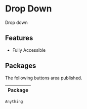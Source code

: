 

<Meta title="Drop Down/Introduction"/>

# Drop Down


Drop down


## Features

- Fully Accessible

## Packages

The following buttons area published.

| Package                       |
| ------------------------------|


```js script
Anything
```
